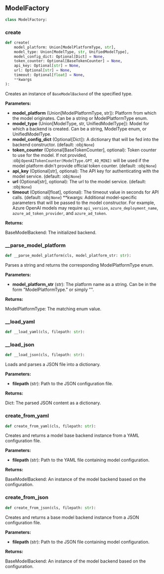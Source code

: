 <a id="camel.models.model_factory"></a>

<a id="camel.models.model_factory.ModelFactory"></a>

## ModelFactory

```python
class ModelFactory:
```

<a id="camel.models.model_factory.ModelFactory.create"></a>

### create

```python
def create(
    model_platform: Union[ModelPlatformType, str],
    model_type: Union[ModelType, str, UnifiedModelType],
    model_config_dict: Optional[Dict] = None,
    token_counter: Optional[BaseTokenCounter] = None,
    api_key: Optional[str] = None,
    url: Optional[str] = None,
    timeout: Optional[float] = None,
    **kwargs
):
```

Creates an instance of `BaseModelBackend` of the specified type.

**Parameters:**

- **model_platform** (Union[ModelPlatformType, str]): Platform from which the model originates. Can be a string or ModelPlatformType enum.
- **model_type** (Union[ModelType, str, UnifiedModelType]): Model for which a backend is created. Can be a string, ModelType enum, or UnifiedModelType.
- **model_config_dict** (Optional[Dict]): A dictionary that will be fed into the backend constructor. (default: :obj:`None`)
- **token_counter** (Optional[BaseTokenCounter], optional): Token counter to use for the model. If not provided, :obj:`OpenAITokenCounter(ModelType.GPT_4O_MINI)` will be used if the model platform didn't provide official token counter. (default: :obj:`None`)
- **api_key** (Optional[str], optional): The API key for authenticating with the model service. (default: :obj:`None`)
- **url** (Optional[str], optional): The url to the model service. (default: :obj:`None`)
- **timeout** (Optional[float], optional): The timeout value in seconds for API calls. (default: :obj:`None`) **kwargs: Additional model-specific parameters that will be passed to the model constructor. For example, Azure OpenAI models may require `api_version`, `azure_deployment_name`, `azure_ad_token_provider`, and `azure_ad_token`.

**Returns:**

  BaseModelBackend: The initialized backend.

<a id="camel.models.model_factory.ModelFactory.__parse_model_platform"></a>

### __parse_model_platform

```python
def __parse_model_platform(cls, model_platform_str: str):
```

Parses a string and returns the corresponding ModelPlatformType
enum.

**Parameters:**

- **model_platform_str** (str): The platform name as a string. Can be in the form "ModelPlatformType.<NAME>" or simply "<NAME>".

**Returns:**

  ModelPlatformType: The matching enum value.

<a id="camel.models.model_factory.ModelFactory.__load_yaml"></a>

### __load_yaml

```python
def __load_yaml(cls, filepath: str):
```

<a id="camel.models.model_factory.ModelFactory.__load_json"></a>

### __load_json

```python
def __load_json(cls, filepath: str):
```

Loads and parses a JSON file into a dictionary.

**Parameters:**

- **filepath** (str): Path to the JSON configuration file.

**Returns:**

  Dict: The parsed JSON content as a dictionary.

<a id="camel.models.model_factory.ModelFactory.create_from_yaml"></a>

### create_from_yaml

```python
def create_from_yaml(cls, filepath: str):
```

Creates and returns a model base backend instance
from a YAML configuration file.

**Parameters:**

- **filepath** (str): Path to the YAML file containing model configuration.

**Returns:**

  BaseModelBackend: An instance of the model backend based on the
configuration.

<a id="camel.models.model_factory.ModelFactory.create_from_json"></a>

### create_from_json

```python
def create_from_json(cls, filepath: str):
```

Creates and returns a base model backend instance
from a JSON configuration file.

**Parameters:**

- **filepath** (str): Path to the JSON file containing model configuration.

**Returns:**

  BaseModelBackend: An instance of the model backend based on the
configuration.
